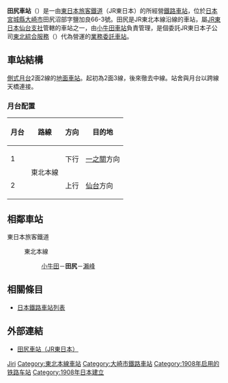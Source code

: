 {{NoteTA|1 = zh:田尻車站; zh-cn:田尻站; zh-tw:田尻車站; zh-hk:田尻站; }}
{{日本車站資訊
|公司色 = green
|文字色 =
|站名 = 田尻站
|圖片 = JR Tajiri sta 001.jpg
|pxl =
|圖片說明 = 站舍
|日文原名 = 田尻
|平假名 = たじり
|羅馬拼音 = Tajiri
|電報略號 = タシ
|所屬公司 = [[東日本旅客鐵道|東日本旅客鐵道]]（JR東日本）
|所在地 = [[宮城縣|宮城縣]][[大崎市|大崎市]]田尻沼部字鹽加良66-3
|啟用年月日 = 1908年（[[明治|明治]]41年）12月25日
|車站構造 = [[地面車站|地面車站]]
|月台配置 = 2面2線
|乘客人數 = 463
|上下車人次 =
|統計年度 = 2015年
|所屬路線 = {{Color|mediumseagreen|■}}[[東北本線|東北本線]]
|前一站 = [[小牛田站|小牛田]]
|前一站距離 = 6.1
|後一站距離 = 6.7
|後一站 = [[瀨峰站|瀨峰]]
|距離 = 401.1
|起點站 = [[東京站|東京]]
|轉車 =
|備註 = 業務委託站
}}
'''田尻車站'''（{{jpn|j=田尻駅|hg=たじりえき|rm=Tajiri eki|f=y}}）是一由[[東日本旅客鐵道|東日本旅客鐵道]]（JR東日本）的所經營[[鐵路車站|鐵路車站]]，位於[[日本|日本]][[宮城縣|宮城縣]][[大崎市|大崎市]]田尻沼部字鹽加良66-3號。田尻是JR東北本線沿線的車站，屬[[東日本旅客鐵道仙台支社|JR東日本仙台支社]]管轄的車站之一，由[[小牛田車站|小牛田車站]]負責管理，是個委託JR東日本子公司[[東北綜合服務|東北綜合服務]]（{{lang|ja|東北総合サービス}}）代為營運的[[業務委託車站|業務委託車站]]。

== 車站結構 ==
[[側式月台|側式月台]]2面2線的[[地面車站|地面車站]]。起初為2面3線，後來徹去中線。站舍與月台以跨線天橋連接。
=== 月台配置 ===
{| rules="rows" class="wikitable"
!月台<!-- 事業者側による呼称 --->!!路線!!方向!!目的地
|-
! 1
|rowspan=2|{{Color|mediumseagreen|■}}東北本線
| style="text-align:center" | 下行
| [[一之關站|一之關]]方向
|-
! 2
| style="text-align:center" | 上行
| [[仙台站|仙台]]方向
|}
== 相鄰車站 ==
; 東日本旅客鐵道
: {{Color|mediumseagreen|■}}東北本線
:: [[小牛田站|小牛田]]－'''田尻'''－[[瀨峰站|瀨峰]]
== 相關條目 ==
{{Commonscat|Tajiri Station}}
* [[日本鐵路車站列表|日本鐵路車站列表]]

== 外部連結 ==
* {{ja}}[http://www.jreast.co.jp/estation/station/info.aspx?StationCd=956 田尻車站（JR東日本）] {{Wayback|url=http://www.jreast.co.jp/estation/station/info.aspx?StationCd=956 |date=20111221015159 }}

{{東北本線}}

{{DEFAULTSORT:Tajiri}}
[[Category:日本鐵路車站_Ta|Jiri]]
[[Category:東北本線車站|Category:東北本線車站]]
[[Category:大崎市鐵路車站|Category:大崎市鐵路車站]]
[[Category:1908年启用的铁路车站|Category:1908年启用的铁路车站]]
[[Category:1908年日本建立|Category:1908年日本建立]]